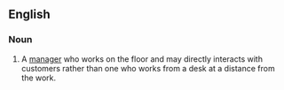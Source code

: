 ==English==

===Noun===
{{en-noun}}

#A [[manager]] who works on the floor and may directly interacts with customers rather than one who works from a desk at a distance from the work.